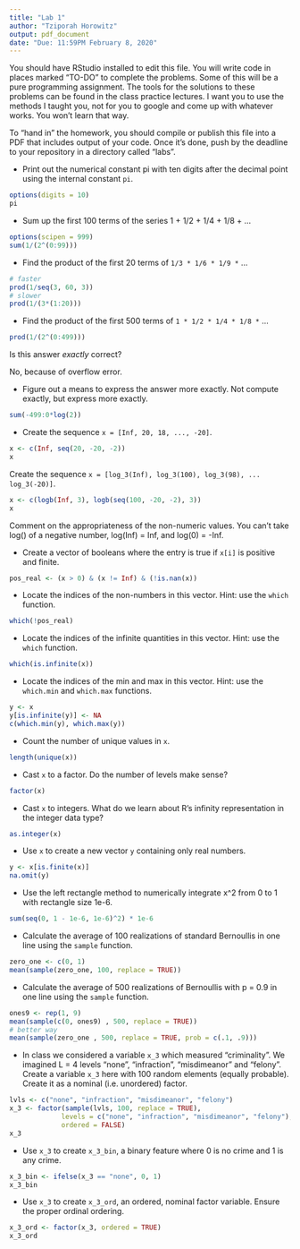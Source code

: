 ```yaml
---
title: "Lab 1"
author: "Tziporah Horowitz"
output: pdf_document
date: "Due: 11:59PM February 8, 2020"
---
```




You should have RStudio installed to edit this file. You will write code in places marked "TO-DO" to complete the problems. Some of this will be a pure programming assignment. The tools for the solutions to these problems can be found in the class practice lectures. I want you to use the methods I taught you, not for you to google and come up with whatever works. You won't learn that way.

To "hand in" the homework, you should compile or publish this file into a PDF that includes output of your code. Once it's done, push by the deadline to your repository in a directory called "labs".

* Print out the numerical constant pi with ten digits after the decimal point using the internal constant `pi`.

```r
options(digits = 10)
pi
```

* Sum up the first 100 terms of the series 1 + 1/2 + 1/4 + 1/8 + ...

```r
options(scipen = 999)
sum(1/(2^(0:99)))

```

* Find the product of the first 20 terms of `1/3 * 1/6 * 1/9 *` ...

```r
# faster
prod(1/seq(3, 60, 3))
# slower
prod(1/(3*(1:20)))
```


* Find the product of the first 500 terms of `1 * 1/2 * 1/4 * 1/8 *` ...

```r
prod(1/(2^(0:499)))
```

Is this answer *exactly* correct? 

No, because of overflow error.

* Figure out a means to express the answer more exactly. Not compute exactly, but express more exactly.

```r
sum(-499:0*log(2))
```

* Create the sequence `x = [Inf, 20, 18, ..., -20]`.

```r
x <- c(Inf, seq(20, -20, -2))
x
```

Create the sequence `x = [log_3(Inf), log_3(100), log_3(98), ... log_3(-20)]`.

```r
x <- c(logb(Inf, 3), logb(seq(100, -20, -2), 3))
x
```

Comment on the appropriateness of the non-numeric values.
You can't take log() of a negative number, log(Inf) = Inf, and log(0) = -Inf.


* Create a vector of booleans where the entry is true if `x[i]` is positive and finite.

```r
pos_real <- (x > 0) & (x != Inf) & (!is.nan(x))
```

* Locate the indices of the non-numbers in this vector. Hint: use the `which` function.

```r
which(!pos_real)
```

* Locate the indices of the infinite quantities in this vector. Hint: use the `which` function.

```r
which(is.infinite(x))
```

* Locate the indices of the min and max in this vector. Hint: use the `which.min` and `which.max` functions.

```r
y <- x
y[is.infinite(y)] <- NA
c(which.min(y), which.max(y))

```

* Count the number of unique values in `x`.

```r
length(unique(x))

```

* Cast `x` to a factor. Do the number of levels make sense?

```r
factor(x)
```

* Cast `x` to integers. What do we learn about R's infinity representation in the integer data type?

```r
as.integer(x)
```

* Use `x` to create a new vector `y` containing only real numbers.

```r
y <- x[is.finite(x)]
na.omit(y)
```

* Use the left rectangle method to numerically integrate x^2 from 0 to 1 with rectangle size 1e-6.

```r
sum(seq(0, 1 - 1e-6, 1e-6)^2) * 1e-6
```


* Calculate the average of 100 realizations of standard Bernoullis in one line using the `sample` function.

```r
zero_one <- c(0, 1)
mean(sample(zero_one, 100, replace = TRUE))
```


* Calculate the average of 500 realizations of Bernoullis with p = 0.9 in one line using the `sample` function.

```r
ones9 <- rep(1, 9)
mean(sample(c(0, ones9) , 500, replace = TRUE))
# better way
mean(sample(zero_one , 500, replace = TRUE, prob = c(.1, .9)))
```


* In class we considered a variable `x_3` which measured "criminality". We imagined L = 4 levels "none", "infraction", "misdimeanor" and "felony". Create a variable `x_3` here with 100 random elements (equally probable). Create it as a nominal (i.e. unordered) factor.

```r
lvls <- c("none", "infraction", "misdimeanor", "felony")
x_3 <- factor(sample(lvls, 100, replace = TRUE), 
             levels = c("none", "infraction", "misdimeanor", "felony"), 
             ordered = FALSE)
x_3
```

* Use `x_3` to create `x_3_bin`, a binary feature where 0 is no crime and 1 is any crime.

```r
x_3_bin <- ifelse(x_3 == "none", 0, 1)
x_3_bin
```

* Use `x_3` to create `x_3_ord`, an ordered, nominal factor variable. Ensure the proper ordinal ordering.

```r
x_3_ord <- factor(x_3, ordered = TRUE)
x_3_ord
```



